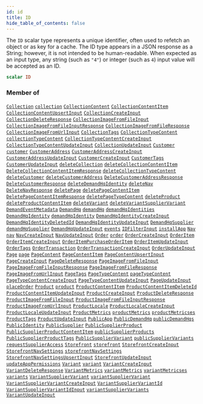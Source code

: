 ```yaml
---
id: id
title: ID
hide_table_of_contents: false
---
```








The `ID` scalar type represents a unique identifier, often used to refetch an object or as key for a cache. The ID type appears in a JSON response as a String; however, it is not intended to be human-readable. When expected as an input type, any string (such as `"4"`) or integer (such as `4`) input value will be accepted as an ID.

```graphql
scalar ID
```




### Member of

[`Collection`](/demand/api/graphql-admin/reference/objects/collection)  <Badge class="secondary" text="object"/><Bullet />[`collection`](/demand/api/graphql-admin/reference/queries/collection)  <Badge class="secondary" text="query"/><Bullet />[`CollectionContent`](/demand/api/graphql-admin/reference/objects/collection-content)  <Badge class="secondary" text="object"/><Bullet />[`CollectionContentItem`](/demand/api/graphql-admin/reference/objects/collection-content-item)  <Badge class="secondary" text="object"/><Bullet />[`CollectionContentUpsertInput`](/demand/api/graphql-admin/reference/inputs/collection-content-upsert-input)  <Badge class="secondary" text="input"/><Bullet />[`CollectionCreateInput`](/demand/api/graphql-admin/reference/inputs/collection-create-input)  <Badge class="secondary" text="input"/><Bullet />[`CollectionDeleteResponse`](/demand/api/graphql-admin/reference/objects/collection-delete-response)  <Badge class="secondary" text="object"/><Bullet />[`CollectionImageFromFileInput`](/demand/api/graphql-admin/reference/inputs/collection-image-from-file-input)  <Badge class="secondary" text="input"/><Bullet />[`CollectionImageFromFileInputResponse`](/demand/api/graphql-admin/reference/objects/collection-image-from-file-input-response)  <Badge class="secondary" text="object"/><Bullet />[`CollectionImageFromFileResponse`](/demand/api/graphql-admin/reference/objects/collection-image-from-file-response)  <Badge class="secondary" text="object"/><Bullet />[`CollectionImageFromUrlInput`](/demand/api/graphql-admin/reference/inputs/collection-image-from-url-input)  <Badge class="secondary" text="input"/><Bullet />[`CollectionTags`](/demand/api/graphql-admin/reference/objects/collection-tags)  <Badge class="secondary" text="object"/><Bullet />[`CollectionTypeContent`](/demand/api/graphql-admin/reference/objects/collection-type-content)  <Badge class="secondary" text="object"/><Bullet />[`collectionTypeContent`](/demand/api/graphql-admin/reference/queries/collection-type-content)  <Badge class="secondary" text="query"/><Bullet />[`CollectionTypeContentCreateInput`](/demand/api/graphql-admin/reference/inputs/collection-type-content-create-input)  <Badge class="secondary" text="input"/><Bullet />[`CollectionTypeContentUpdateInput`](/demand/api/graphql-admin/reference/inputs/collection-type-content-update-input)  <Badge class="secondary" text="input"/><Bullet />[`CollectionUpdateInput`](/demand/api/graphql-admin/reference/inputs/collection-update-input)  <Badge class="secondary" text="input"/><Bullet />[`Customer`](/demand/api/graphql-admin/reference/objects/customer)  <Badge class="secondary" text="object"/><Bullet />[`customer`](/demand/api/graphql-admin/reference/queries/customer)  <Badge class="secondary" text="query"/><Bullet />[`CustomerAddress`](/demand/api/graphql-admin/reference/objects/customer-address)  <Badge class="secondary" text="object"/><Bullet />[`CustomerAddressCreateInput`](/demand/api/graphql-admin/reference/inputs/customer-address-create-input)  <Badge class="secondary" text="input"/><Bullet />[`CustomerAddressUpdateInput`](/demand/api/graphql-admin/reference/inputs/customer-address-update-input)  <Badge class="secondary" text="input"/><Bullet />[`CustomerCreateInput`](/demand/api/graphql-admin/reference/inputs/customer-create-input)  <Badge class="secondary" text="input"/><Bullet />[`CustomerTags`](/demand/api/graphql-admin/reference/objects/customer-tags)  <Badge class="secondary" text="object"/><Bullet />[`CustomerUpdateInput`](/demand/api/graphql-admin/reference/inputs/customer-update-input)  <Badge class="secondary" text="input"/><Bullet />[`deleteCollection`](/demand/api/graphql-admin/reference/mutations/delete-collection)  <Badge class="secondary" text="mutation"/><Bullet />[`deleteCollectionContentItem`](/demand/api/graphql-admin/reference/mutations/delete-collection-content-item)  <Badge class="secondary" text="mutation"/><Bullet />[`DeleteCollectionContentItemResponse`](/demand/api/graphql-admin/reference/objects/delete-collection-content-item-response)  <Badge class="secondary" text="object"/><Bullet />[`deleteCollectionTypeContent`](/demand/api/graphql-admin/reference/mutations/delete-collection-type-content)  <Badge class="secondary" text="mutation"/><Bullet />[`deleteCustomer`](/demand/api/graphql-admin/reference/mutations/delete-customer)  <Badge class="secondary" text="mutation"/><Bullet />[`deleteCustomerAddress`](/demand/api/graphql-admin/reference/mutations/delete-customer-address)  <Badge class="secondary" text="mutation"/><Bullet />[`DeleteCustomerAddressResponse`](/demand/api/graphql-admin/reference/objects/delete-customer-address-response)  <Badge class="secondary" text="object"/><Bullet />[`DeleteCustomerResponse`](/demand/api/graphql-admin/reference/objects/delete-customer-response)  <Badge class="secondary" text="object"/><Bullet />[`deleteDemandHqIdentity`](/demand/api/graphql-admin/reference/mutations/delete-demand-hq-identity)  <Badge class="secondary" text="mutation"/><Bullet />[`deleteNav`](/demand/api/graphql-admin/reference/mutations/delete-nav)  <Badge class="secondary" text="mutation"/><Bullet />[`DeleteNavResponse`](/demand/api/graphql-admin/reference/objects/delete-nav-response)  <Badge class="secondary" text="object"/><Bullet />[`deletePage`](/demand/api/graphql-admin/reference/mutations/delete-page)  <Badge class="secondary" text="mutation"/><Bullet />[`deletePageContentItem`](/demand/api/graphql-admin/reference/mutations/delete-page-content-item)  <Badge class="secondary" text="mutation"/><Bullet />[`DeletePageContentItemResponse`](/demand/api/graphql-admin/reference/objects/delete-page-content-item-response)  <Badge class="secondary" text="object"/><Bullet />[`deletePageTypeContent`](/demand/api/graphql-admin/reference/mutations/delete-page-type-content)  <Badge class="secondary" text="mutation"/><Bullet />[`deleteProduct`](/demand/api/graphql-admin/reference/mutations/delete-product)  <Badge class="secondary" text="mutation"/><Bullet />[`deleteProductContentItem`](/demand/api/graphql-admin/reference/mutations/delete-product-content-item)  <Badge class="secondary" text="mutation"/><Bullet />[`deleteVariant`](/demand/api/graphql-admin/reference/mutations/delete-variant)  <Badge class="secondary" text="mutation"/><Bullet />[`deleteVariantSupplierVariant`](/demand/api/graphql-admin/reference/mutations/delete-variant-supplier-variant)  <Badge class="secondary" text="mutation"/><Bullet />[`DemandEventMetadata`](/demand/api/graphql-admin/reference/objects/demand-event-metadata)  <Badge class="secondary" text="object"/><Bullet />[`DemandHq`](/demand/api/graphql-admin/reference/objects/demand-hq)  <Badge class="secondary" text="object"/><Bullet />[`demandHq`](/demand/api/graphql-admin/reference/queries/demand-hq)  <Badge class="secondary" text="query"/><Bullet />[`demandHqIdentities`](/demand/api/graphql-admin/reference/queries/demand-hq-identities)  <Badge class="secondary" text="query"/><Bullet />[`DemandHqIdentity`](/demand/api/graphql-admin/reference/objects/demand-hq-identity)  <Badge class="secondary" text="object"/><Bullet />[`demandHqIdentity`](/demand/api/graphql-admin/reference/queries/demand-hq-identity)  <Badge class="secondary" text="query"/><Bullet />[`DemandHqIdentityCreateInput`](/demand/api/graphql-admin/reference/inputs/demand-hq-identity-create-input)  <Badge class="secondary" text="input"/><Bullet />[`DemandHqIdentityDeletedId`](/demand/api/graphql-admin/reference/objects/demand-hq-identity-deleted-id)  <Badge class="secondary" text="object"/><Bullet />[`DemandHqIdentityUpdateInput`](/demand/api/graphql-admin/reference/inputs/demand-hq-identity-update-input)  <Badge class="secondary" text="input"/><Bullet />[`DemandHqSupplier`](/demand/api/graphql-admin/reference/objects/demand-hq-supplier)  <Badge class="secondary" text="object"/><Bullet />[`demandHqSupplier`](/demand/api/graphql-admin/reference/queries/demand-hq-supplier)  <Badge class="secondary" text="query"/><Bullet />[`DemandHqUpdateInput`](/demand/api/graphql-admin/reference/inputs/demand-hq-update-input)  <Badge class="secondary" text="input"/><Bullet />[`events`](/demand/api/graphql-admin/reference/queries/events)  <Badge class="secondary" text="query"/><Bullet />[`IDFilterInput`](/demand/api/graphql-admin/reference/inputs/idfilter-input)  <Badge class="secondary" text="input"/><Bullet />[`installApp`](/demand/api/graphql-admin/reference/mutations/install-app)  <Badge class="secondary" text="mutation"/><Bullet />[`Nav`](/demand/api/graphql-admin/reference/objects/nav)  <Badge class="secondary" text="object"/><Bullet />[`nav`](/demand/api/graphql-admin/reference/queries/nav)  <Badge class="secondary" text="query"/><Bullet />[`NavCreateInput`](/demand/api/graphql-admin/reference/inputs/nav-create-input)  <Badge class="secondary" text="input"/><Bullet />[`NavUpdateInput`](/demand/api/graphql-admin/reference/inputs/nav-update-input)  <Badge class="secondary" text="input"/><Bullet />[`Order`](/demand/api/graphql-admin/reference/objects/order)  <Badge class="secondary" text="object"/><Bullet />[`order`](/demand/api/graphql-admin/reference/queries/order)  <Badge class="secondary" text="query"/><Bullet />[`OrderCreateInput`](/demand/api/graphql-admin/reference/inputs/order-create-input)  <Badge class="secondary" text="input"/><Bullet />[`OrderItem`](/demand/api/graphql-admin/reference/objects/order-item)  <Badge class="secondary" text="object"/><Bullet />[`OrderItemCreateInput`](/demand/api/graphql-admin/reference/inputs/order-item-create-input)  <Badge class="secondary" text="input"/><Bullet />[`OrderItemPurchaseOrderItem`](/demand/api/graphql-admin/reference/objects/order-item-purchase-order-item)  <Badge class="secondary" text="object"/><Bullet />[`OrderItemUpdateInput`](/demand/api/graphql-admin/reference/inputs/order-item-update-input)  <Badge class="secondary" text="input"/><Bullet />[`OrderTags`](/demand/api/graphql-admin/reference/objects/order-tags)  <Badge class="secondary" text="object"/><Bullet />[`OrderTransaction`](/demand/api/graphql-admin/reference/objects/order-transaction)  <Badge class="secondary" text="object"/><Bullet />[`OrderTransactionCreateInput`](/demand/api/graphql-admin/reference/inputs/order-transaction-create-input)  <Badge class="secondary" text="input"/><Bullet />[`OrderUpdateInput`](/demand/api/graphql-admin/reference/inputs/order-update-input)  <Badge class="secondary" text="input"/><Bullet />[`Page`](/demand/api/graphql-admin/reference/objects/page)  <Badge class="secondary" text="object"/><Bullet />[`page`](/demand/api/graphql-admin/reference/queries/page)  <Badge class="secondary" text="query"/><Bullet />[`PageContent`](/demand/api/graphql-admin/reference/objects/page-content)  <Badge class="secondary" text="object"/><Bullet />[`PageContentItem`](/demand/api/graphql-admin/reference/objects/page-content-item)  <Badge class="secondary" text="object"/><Bullet />[`PageContentUpsertInput`](/demand/api/graphql-admin/reference/inputs/page-content-upsert-input)  <Badge class="secondary" text="input"/><Bullet />[`PageCreateInput`](/demand/api/graphql-admin/reference/inputs/page-create-input)  <Badge class="secondary" text="input"/><Bullet />[`PageDeleteResponse`](/demand/api/graphql-admin/reference/objects/page-delete-response)  <Badge class="secondary" text="object"/><Bullet />[`PageImageFromFileInput`](/demand/api/graphql-admin/reference/inputs/page-image-from-file-input)  <Badge class="secondary" text="input"/><Bullet />[`PageImageFromFileInputResponse`](/demand/api/graphql-admin/reference/objects/page-image-from-file-input-response)  <Badge class="secondary" text="object"/><Bullet />[`PageImageFromFileResponse`](/demand/api/graphql-admin/reference/objects/page-image-from-file-response)  <Badge class="secondary" text="object"/><Bullet />[`PageImageFromUrlInput`](/demand/api/graphql-admin/reference/inputs/page-image-from-url-input)  <Badge class="secondary" text="input"/><Bullet />[`PageTags`](/demand/api/graphql-admin/reference/objects/page-tags)  <Badge class="secondary" text="object"/><Bullet />[`PageTypeContent`](/demand/api/graphql-admin/reference/objects/page-type-content)  <Badge class="secondary" text="object"/><Bullet />[`pageTypeContent`](/demand/api/graphql-admin/reference/queries/page-type-content)  <Badge class="secondary" text="query"/><Bullet />[`PageTypeContentCreateInput`](/demand/api/graphql-admin/reference/inputs/page-type-content-create-input)  <Badge class="secondary" text="input"/><Bullet />[`PageTypeContentUpdateInput`](/demand/api/graphql-admin/reference/inputs/page-type-content-update-input)  <Badge class="secondary" text="input"/><Bullet />[`PageUpdateInput`](/demand/api/graphql-admin/reference/inputs/page-update-input)  <Badge class="secondary" text="input"/><Bullet />[`placeOrder`](/demand/api/graphql-admin/reference/mutations/place-order)  <Badge class="secondary" text="mutation"/><Bullet />[`Product`](/demand/api/graphql-admin/reference/objects/product)  <Badge class="secondary" text="object"/><Bullet />[`product`](/demand/api/graphql-admin/reference/queries/product)  <Badge class="secondary" text="query"/><Bullet />[`ProductContentItem`](/demand/api/graphql-admin/reference/objects/product-content-item)  <Badge class="secondary" text="object"/><Bullet />[`ProductContentItemDeleteId`](/demand/api/graphql-admin/reference/objects/product-content-item-delete-id)  <Badge class="secondary" text="object"/><Bullet />[`ProductContentItemUpdateInput`](/demand/api/graphql-admin/reference/inputs/product-content-item-update-input)  <Badge class="secondary" text="input"/><Bullet />[`ProductCreateInput`](/demand/api/graphql-admin/reference/inputs/product-create-input)  <Badge class="secondary" text="input"/><Bullet />[`ProductDeleteResponse`](/demand/api/graphql-admin/reference/objects/product-delete-response)  <Badge class="secondary" text="object"/><Bullet />[`ProductImageFromFileInput`](/demand/api/graphql-admin/reference/inputs/product-image-from-file-input)  <Badge class="secondary" text="input"/><Bullet />[`ProductImageFromFileInputResponse`](/demand/api/graphql-admin/reference/objects/product-image-from-file-input-response)  <Badge class="secondary" text="object"/><Bullet />[`ProductImageFromUrlInput`](/demand/api/graphql-admin/reference/inputs/product-image-from-url-input)  <Badge class="secondary" text="input"/><Bullet />[`ProductLocale`](/demand/api/graphql-admin/reference/objects/product-locale)  <Badge class="secondary" text="object"/><Bullet />[`ProductLocaleCreateInput`](/demand/api/graphql-admin/reference/inputs/product-locale-create-input)  <Badge class="secondary" text="input"/><Bullet />[`ProductLocaleUpdateInput`](/demand/api/graphql-admin/reference/inputs/product-locale-update-input)  <Badge class="secondary" text="input"/><Bullet />[`ProductMetrics`](/demand/api/graphql-admin/reference/objects/product-metrics)  <Badge class="secondary" text="object"/><Bullet />[`productMetrics`](/demand/api/graphql-admin/reference/queries/product-metrics)  <Badge class="secondary" text="query"/><Bullet />[`productMetricses`](/demand/api/graphql-admin/reference/queries/product-metricses)  <Badge class="secondary" text="query"/><Bullet />[`ProductTags`](/demand/api/graphql-admin/reference/objects/product-tags)  <Badge class="secondary" text="object"/><Bullet />[`ProductUpdateInput`](/demand/api/graphql-admin/reference/inputs/product-update-input)  <Badge class="secondary" text="input"/><Bullet />[`PublicApp`](/demand/api/graphql-admin/reference/objects/public-app)  <Badge class="secondary" text="object"/><Bullet />[`PublicDemandHq`](/demand/api/graphql-admin/reference/objects/public-demand-hq)  <Badge class="secondary" text="object"/><Bullet />[`publicDemandHqs`](/demand/api/graphql-admin/reference/queries/public-demand-hqs)  <Badge class="secondary" text="query"/><Bullet />[`PublicIdentity`](/demand/api/graphql-admin/reference/objects/public-identity)  <Badge class="secondary" text="object"/><Bullet />[`PublicSupplier`](/demand/api/graphql-admin/reference/objects/public-supplier)  <Badge class="secondary" text="object"/><Bullet />[`PublicSupplierProduct`](/demand/api/graphql-admin/reference/objects/public-supplier-product)  <Badge class="secondary" text="object"/><Bullet />[`PublicSupplierProductContentItem`](/demand/api/graphql-admin/reference/objects/public-supplier-product-content-item)  <Badge class="secondary" text="object"/><Bullet />[`publicSupplierProducts`](/demand/api/graphql-admin/reference/queries/public-supplier-products)  <Badge class="secondary" text="query"/><Bullet />[`PublicSupplierProductTags`](/demand/api/graphql-admin/reference/objects/public-supplier-product-tags)  <Badge class="secondary" text="object"/><Bullet />[`PublicSupplierVariant`](/demand/api/graphql-admin/reference/objects/public-supplier-variant)  <Badge class="secondary" text="object"/><Bullet />[`publicSupplierVariants`](/demand/api/graphql-admin/reference/queries/public-supplier-variants)  <Badge class="secondary" text="query"/><Bullet />[`requestSupplierAccess`](/demand/api/graphql-admin/reference/mutations/request-supplier-access)  <Badge class="secondary" text="mutation"/><Bullet />[`Storefront`](/demand/api/graphql-admin/reference/objects/storefront)  <Badge class="secondary" text="object"/><Bullet />[`storefront`](/demand/api/graphql-admin/reference/queries/storefront)  <Badge class="secondary" text="query"/><Bullet />[`StorefrontCreateInput`](/demand/api/graphql-admin/reference/inputs/storefront-create-input)  <Badge class="secondary" text="input"/><Bullet />[`StorefrontNavSettings`](/demand/api/graphql-admin/reference/objects/storefront-nav-settings)  <Badge class="secondary" text="object"/><Bullet />[`storefrontNavSettings`](/demand/api/graphql-admin/reference/queries/storefront-nav-settings)  <Badge class="secondary" text="query"/><Bullet />[`StorefrontNavSettingsUpsertInput`](/demand/api/graphql-admin/reference/inputs/storefront-nav-settings-upsert-input)  <Badge class="secondary" text="input"/><Bullet />[`StorefrontUpdateInput`](/demand/api/graphql-admin/reference/inputs/storefront-update-input)  <Badge class="secondary" text="input"/><Bullet />[`updateAppPermissions`](/demand/api/graphql-admin/reference/mutations/update-app-permissions)  <Badge class="secondary" text="mutation"/><Bullet />[`Variant`](/demand/api/graphql-admin/reference/objects/variant)  <Badge class="secondary" text="object"/><Bullet />[`variant`](/demand/api/graphql-admin/reference/queries/variant)  <Badge class="secondary" text="query"/><Bullet />[`VariantCreateInput`](/demand/api/graphql-admin/reference/inputs/variant-create-input)  <Badge class="secondary" text="input"/><Bullet />[`VariantDeleteResponse`](/demand/api/graphql-admin/reference/objects/variant-delete-response)  <Badge class="secondary" text="object"/><Bullet />[`VariantMetrics`](/demand/api/graphql-admin/reference/objects/variant-metrics)  <Badge class="secondary" text="object"/><Bullet />[`variantMetrics`](/demand/api/graphql-admin/reference/queries/variant-metrics)  <Badge class="secondary" text="query"/><Bullet />[`variantMetricses`](/demand/api/graphql-admin/reference/queries/variant-metricses)  <Badge class="secondary" text="query"/><Bullet />[`variants`](/demand/api/graphql-admin/reference/queries/variants)  <Badge class="secondary" text="query"/><Bullet />[`VariantSupplierVariant`](/demand/api/graphql-admin/reference/objects/variant-supplier-variant)  <Badge class="secondary" text="object"/><Bullet />[`variantSupplierVariant`](/demand/api/graphql-admin/reference/queries/variant-supplier-variant)  <Badge class="secondary" text="query"/><Bullet />[`VariantSupplierVariantCreateInput`](/demand/api/graphql-admin/reference/inputs/variant-supplier-variant-create-input)  <Badge class="secondary" text="input"/><Bullet />[`VariantSupplierVariantId`](/demand/api/graphql-admin/reference/objects/variant-supplier-variant-id)  <Badge class="secondary" text="object"/><Bullet />[`VariantSupplierVariantIdInput`](/demand/api/graphql-admin/reference/inputs/variant-supplier-variant-id-input)  <Badge class="secondary" text="input"/><Bullet />[`variantSupplierVariants`](/demand/api/graphql-admin/reference/queries/variant-supplier-variants)  <Badge class="secondary" text="query"/><Bullet />[`VariantUpdateInput`](/demand/api/graphql-admin/reference/inputs/variant-update-input)  <Badge class="secondary" text="input"/>



